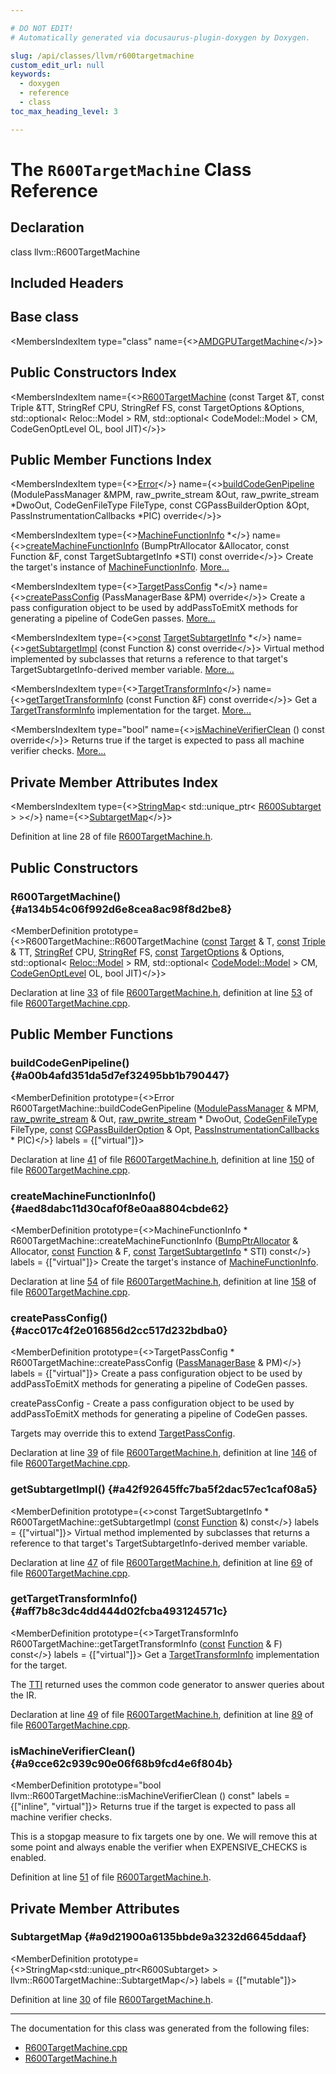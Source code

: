 ```yaml
---

# DO NOT EDIT!
# Automatically generated via docusaurus-plugin-doxygen by Doxygen.

slug: /api/classes/llvm/r600targetmachine
custom_edit_url: null
keywords:
  - doxygen
  - reference
  - class
toc_max_heading_level: 3

---
```





# The `R600TargetMachine` Class Reference

<DoxygenPage pluginConfig={pluginConfig}>



## Declaration

<CodeBlock>class llvm::R600TargetMachine</CodeBlock>

## Included Headers

<IncludesList>
<IncludesListItem
  filePath="Target/AMDGPU/R600TargetMachine.h"
  permalink="/docs/api/files/lib/lib/target/lib/target/amdgpu/r600targetmachine-h"
  isLocal="true" />
</IncludesList>

## Base class

<MembersIndex>

<MembersIndexItem
  type="class"
  name={<><a href="/docs/api/classes/llvm/amdgputargetmachine">AMDGPUTargetMachine</a></>}>
</MembersIndexItem>

</MembersIndex>

## Public Constructors Index

<MembersIndex>

<MembersIndexItem
  name={<><a href="#a134b54c06f992d6e8cea8ac98f8d2be8">R600TargetMachine</a> (const Target &amp;T, const Triple &amp;TT, StringRef CPU, StringRef FS, const TargetOptions &amp;Options, std::optional&lt; Reloc::Model &gt; RM, std::optional&lt; CodeModel::Model &gt; CM, CodeGenOptLevel OL, bool JIT)</>}>
</MembersIndexItem>

</MembersIndex>

## Public Member Functions Index

<MembersIndex>

<MembersIndexItem
  type={<><a href="/docs/api/classes/llvm/error">Error</a></>}
  name={<><a href="#a00b4afd351da5d7ef32495bb1b790447">buildCodeGenPipeline</a> (ModulePassManager &amp;MPM, raw&#95;pwrite&#95;stream &amp;Out, raw&#95;pwrite&#95;stream &#42;DwoOut, CodeGenFileType FileType, const CGPassBuilderOption &amp;Opt, PassInstrumentationCallbacks &#42;PIC) override</>}>
</MembersIndexItem>

<MembersIndexItem
  type={<><a href="/docs/api/structs/llvm/machinefunctioninfo">MachineFunctionInfo</a> &#42;</>}
  name={<><a href="#aed8dabc11d30caf0f8e0aa8804cbde62">createMachineFunctionInfo</a> (BumpPtrAllocator &amp;Allocator, const Function &amp;F, const TargetSubtargetInfo &#42;STI) const override</>}>
Create the target&#39;s instance of <a href="/docs/api/structs/llvm/machinefunctioninfo">MachineFunctionInfo</a>. <a href="#aed8dabc11d30caf0f8e0aa8804cbde62">More...</a>
</MembersIndexItem>

<MembersIndexItem
  type={<><a href="/docs/api/classes/llvm/targetpassconfig">TargetPassConfig</a> &#42;</>}
  name={<><a href="#acc017c4f2e016856d2cc517d232bdba0">createPassConfig</a> (PassManagerBase &amp;PM) override</>}>
Create a pass configuration object to be used by addPassToEmitX methods for generating a pipeline of CodeGen passes. <a href="#acc017c4f2e016856d2cc517d232bdba0">More...</a>
</MembersIndexItem>

<MembersIndexItem
  type={<><a href="/docs/api/files/lib/lib/target/lib/target/aarch64/aarch64promoteconstant-cpp/#a90f8350fecae261c25be85d38b451bff">const</a> <a href="/docs/api/classes/llvm/targetsubtargetinfo">TargetSubtargetInfo</a> &#42;</>}
  name={<><a href="#a42f92645ffc7ba5f2dac57ec1caf08a5">getSubtargetImpl</a> (const Function &amp;) const override</>}>
Virtual method implemented by subclasses that returns a reference to that target&#39;s TargetSubtargetInfo-derived member variable. <a href="#a42f92645ffc7ba5f2dac57ec1caf08a5">More...</a>
</MembersIndexItem>

<MembersIndexItem
  type={<><a href="/docs/api/classes/llvm/targettransforminfo">TargetTransformInfo</a></>}
  name={<><a href="#aff7b8c3dc4dd444d02fcba493124571c">getTargetTransformInfo</a> (const Function &amp;F) const override</>}>
Get a <a href="/docs/api/classes/llvm/targettransforminfo">TargetTransformInfo</a> implementation for the target. <a href="#aff7b8c3dc4dd444d02fcba493124571c">More...</a>
</MembersIndexItem>

<MembersIndexItem
  type="bool"
  name={<><a href="#a9cce62c939c90e06f68b9fcd4e6f804b">isMachineVerifierClean</a> () const override</>}>
Returns true if the target is expected to pass all machine verifier checks. <a href="#a9cce62c939c90e06f68b9fcd4e6f804b">More...</a>
</MembersIndexItem>

</MembersIndex>

## Private Member Attributes Index

<MembersIndex>

<MembersIndexItem
  type={<><a href="/docs/api/classes/llvm/stringmap">StringMap</a>&lt; std::unique&#95;ptr&lt; <a href="/docs/api/classes/llvm/r600subtarget">R600Subtarget</a> &gt; &gt;</>}
  name={<><a href="#a9d21900a6135bbde9a3232d6645ddaaf">SubtargetMap</a></>}>
</MembersIndexItem>

</MembersIndex>


Definition at line 28 of file <a href="/docs/api/files/lib/lib/target/lib/target/amdgpu/r600targetmachine-h">R600TargetMachine.h</a>.

<SectionDefinition>

## Public Constructors

### R600TargetMachine() {#a134b54c06f992d6e8cea8ac98f8d2be8}

<MemberDefinition
  prototype={<>R600TargetMachine::R600TargetMachine (<a href="/docs/api/files/lib/lib/target/lib/target/aarch64/aarch64promoteconstant-cpp/#a90f8350fecae261c25be85d38b451bff">const</a> <a href="/docs/api/classes/llvm/target">Target</a> &amp; T, <a href="/docs/api/files/lib/lib/target/lib/target/aarch64/aarch64promoteconstant-cpp/#a90f8350fecae261c25be85d38b451bff">const</a> <a href="/docs/api/classes/llvm/triple">Triple</a> &amp; TT, <a href="/docs/api/classes/llvm/stringref">StringRef</a> CPU, <a href="/docs/api/classes/llvm/stringref">StringRef</a> FS, <a href="/docs/api/files/lib/lib/target/lib/target/aarch64/aarch64promoteconstant-cpp/#a90f8350fecae261c25be85d38b451bff">const</a> <a href="/docs/api/classes/llvm/targetoptions">TargetOptions</a> &amp; Options, std::optional&lt; <a href="/docs/api/namespaces/llvm/reloc/#af59f6dc86e80aaf56f1afd155eebf568">Reloc::Model</a> &gt; RM, std::optional&lt; <a href="/docs/api/namespaces/llvm/codemodel/#afc59396a9e5809fc92938e203d91a8df">CodeModel::Model</a> &gt; CM, <a href="/docs/api/namespaces/llvm/#a8ec1bf8d7b792ca9fac56f8514db18d2">CodeGenOptLevel</a> OL, bool JIT)</>}>

Declaration at line <a href="/docs/api/files/lib/lib/target/lib/target/amdgpu/r600targetmachine-h/#l00033">33</a> of file <a href="/docs/api/files/lib/lib/target/lib/target/amdgpu/r600targetmachine-h">R600TargetMachine.h</a>, definition at line <a href="/docs/api/files/lib/lib/target/lib/target/amdgpu/r600targetmachine-cpp/#l00053">53</a> of file <a href="/docs/api/files/lib/lib/target/lib/target/amdgpu/r600targetmachine-cpp">R600TargetMachine.cpp</a>.
</MemberDefinition>

</SectionDefinition>

<SectionDefinition>

## Public Member Functions

### buildCodeGenPipeline() {#a00b4afd351da5d7ef32495bb1b790447}

<MemberDefinition
  prototype={<>Error R600TargetMachine::buildCodeGenPipeline (<a href="/docs/api/namespaces/llvm/#a79ab9199d2ba6a1c9cac2b79efc194a3">ModulePassManager</a> &amp; MPM, <a href="/docs/api/classes/llvm/raw-pwrite-stream">raw&#95;pwrite&#95;stream</a> &amp; Out, <a href="/docs/api/classes/llvm/raw-pwrite-stream">raw&#95;pwrite&#95;stream</a> &#42; DwoOut, <a href="/docs/api/namespaces/llvm/#a73b761f8d40500a5a28889569526b260">CodeGenFileType</a> FileType, <a href="/docs/api/files/lib/lib/target/lib/target/aarch64/aarch64promoteconstant-cpp/#a90f8350fecae261c25be85d38b451bff">const</a> <a href="/docs/api/structs/llvm/cgpassbuilderoption">CGPassBuilderOption</a> &amp; Opt, <a href="/docs/api/classes/llvm/passinstrumentationcallbacks">PassInstrumentationCallbacks</a> &#42; PIC)</>}
  labels = {["virtual"]}>

Declaration at line <a href="/docs/api/files/lib/lib/target/lib/target/amdgpu/r600targetmachine-h/#l00041">41</a> of file <a href="/docs/api/files/lib/lib/target/lib/target/amdgpu/r600targetmachine-h">R600TargetMachine.h</a>, definition at line <a href="/docs/api/files/lib/lib/target/lib/target/amdgpu/r600targetmachine-cpp/#l00150">150</a> of file <a href="/docs/api/files/lib/lib/target/lib/target/amdgpu/r600targetmachine-cpp">R600TargetMachine.cpp</a>.
</MemberDefinition>

### createMachineFunctionInfo() {#aed8dabc11d30caf0f8e0aa8804cbde62}

<MemberDefinition
  prototype={<>MachineFunctionInfo &#42; R600TargetMachine::createMachineFunctionInfo (<a href="/docs/api/namespaces/llvm/#a8e612822d4ba7bb36c9c79582a567108">BumpPtrAllocator</a> &amp; Allocator, <a href="/docs/api/files/lib/lib/target/lib/target/aarch64/aarch64promoteconstant-cpp/#a90f8350fecae261c25be85d38b451bff">const</a> <a href="/docs/api/classes/llvm/function">Function</a> &amp; F, <a href="/docs/api/files/lib/lib/target/lib/target/aarch64/aarch64promoteconstant-cpp/#a90f8350fecae261c25be85d38b451bff">const</a> <a href="/docs/api/classes/llvm/targetsubtargetinfo">TargetSubtargetInfo</a> &#42; STI) const</>}
  labels = {["virtual"]}>
Create the target&#39;s instance of <a href="/docs/api/structs/llvm/machinefunctioninfo">MachineFunctionInfo</a>.

Declaration at line <a href="/docs/api/files/lib/lib/target/lib/target/amdgpu/r600targetmachine-h/#l00054">54</a> of file <a href="/docs/api/files/lib/lib/target/lib/target/amdgpu/r600targetmachine-h">R600TargetMachine.h</a>, definition at line <a href="/docs/api/files/lib/lib/target/lib/target/amdgpu/r600targetmachine-cpp/#l00158">158</a> of file <a href="/docs/api/files/lib/lib/target/lib/target/amdgpu/r600targetmachine-cpp">R600TargetMachine.cpp</a>.
</MemberDefinition>

### createPassConfig() {#acc017c4f2e016856d2cc517d232bdba0}

<MemberDefinition
  prototype={<>TargetPassConfig &#42; R600TargetMachine::createPassConfig (<a href="/docs/api/classes/llvm/legacy/passmanagerbase">PassManagerBase</a> &amp; PM)</>}
  labels = {["virtual"]}>
Create a pass configuration object to be used by addPassToEmitX methods for generating a pipeline of CodeGen passes.

createPassConfig - Create a pass configuration object to be used by addPassToEmitX methods for generating a pipeline of CodeGen passes.

Targets may override this to extend <a href="/docs/api/classes/llvm/targetpassconfig">TargetPassConfig</a>.

Declaration at line <a href="/docs/api/files/lib/lib/target/lib/target/amdgpu/r600targetmachine-h/#l00039">39</a> of file <a href="/docs/api/files/lib/lib/target/lib/target/amdgpu/r600targetmachine-h">R600TargetMachine.h</a>, definition at line <a href="/docs/api/files/lib/lib/target/lib/target/amdgpu/r600targetmachine-cpp/#l00146">146</a> of file <a href="/docs/api/files/lib/lib/target/lib/target/amdgpu/r600targetmachine-cpp">R600TargetMachine.cpp</a>.
</MemberDefinition>

### getSubtargetImpl() {#a42f92645ffc7ba5f2dac57ec1caf08a5}

<MemberDefinition
  prototype={<>const TargetSubtargetInfo &#42; R600TargetMachine::getSubtargetImpl (<a href="/docs/api/files/lib/lib/target/lib/target/aarch64/aarch64promoteconstant-cpp/#a90f8350fecae261c25be85d38b451bff">const</a> <a href="/docs/api/classes/llvm/function">Function</a> &amp;) const</>}
  labels = {["virtual"]}>
Virtual method implemented by subclasses that returns a reference to that target&#39;s TargetSubtargetInfo-derived member variable.

Declaration at line <a href="/docs/api/files/lib/lib/target/lib/target/amdgpu/r600targetmachine-h/#l00047">47</a> of file <a href="/docs/api/files/lib/lib/target/lib/target/amdgpu/r600targetmachine-h">R600TargetMachine.h</a>, definition at line <a href="/docs/api/files/lib/lib/target/lib/target/amdgpu/r600targetmachine-cpp/#l00069">69</a> of file <a href="/docs/api/files/lib/lib/target/lib/target/amdgpu/r600targetmachine-cpp">R600TargetMachine.cpp</a>.
</MemberDefinition>

### getTargetTransformInfo() {#aff7b8c3dc4dd444d02fcba493124571c}

<MemberDefinition
  prototype={<>TargetTransformInfo R600TargetMachine::getTargetTransformInfo (<a href="/docs/api/files/lib/lib/target/lib/target/aarch64/aarch64promoteconstant-cpp/#a90f8350fecae261c25be85d38b451bff">const</a> <a href="/docs/api/classes/llvm/function">Function</a> &amp; F) const</>}
  labels = {["virtual"]}>
Get a <a href="/docs/api/classes/llvm/targettransforminfo">TargetTransformInfo</a> implementation for the target.

The <a href="/docs/api/namespaces/llvm/#aa0d69e81725c10fa5407f0bf34462068">TTI</a> returned uses the common code generator to answer queries about the IR.

Declaration at line <a href="/docs/api/files/lib/lib/target/lib/target/amdgpu/r600targetmachine-h/#l00049">49</a> of file <a href="/docs/api/files/lib/lib/target/lib/target/amdgpu/r600targetmachine-h">R600TargetMachine.h</a>, definition at line <a href="/docs/api/files/lib/lib/target/lib/target/amdgpu/r600targetmachine-cpp/#l00089">89</a> of file <a href="/docs/api/files/lib/lib/target/lib/target/amdgpu/r600targetmachine-cpp">R600TargetMachine.cpp</a>.
</MemberDefinition>

### isMachineVerifierClean() {#a9cce62c939c90e06f68b9fcd4e6f804b}

<MemberDefinition
  prototype="bool llvm::R600TargetMachine::isMachineVerifierClean () const"
  labels = {["inline", "virtual"]}>
Returns true if the target is expected to pass all machine verifier checks.

This is a stopgap measure to fix targets one by one. We will remove this at some point and always enable the verifier when EXPENSIVE&#95;CHECKS is enabled.

Definition at line <a href="/docs/api/files/lib/lib/target/lib/target/amdgpu/r600targetmachine-h/#l00051">51</a> of file <a href="/docs/api/files/lib/lib/target/lib/target/amdgpu/r600targetmachine-h">R600TargetMachine.h</a>.
</MemberDefinition>

</SectionDefinition>

<SectionDefinition>

## Private Member Attributes

### SubtargetMap {#a9d21900a6135bbde9a3232d6645ddaaf}

<MemberDefinition
  prototype={<>StringMap&lt;std::unique&#95;ptr&lt;R600Subtarget&gt; &gt; llvm::R600TargetMachine::SubtargetMap</>}
  labels = {["mutable"]}>

Definition at line <a href="/docs/api/files/lib/lib/target/lib/target/amdgpu/r600targetmachine-h/#l00030">30</a> of file <a href="/docs/api/files/lib/lib/target/lib/target/amdgpu/r600targetmachine-h">R600TargetMachine.h</a>.
</MemberDefinition>

</SectionDefinition>

<hr/>

The documentation for this class was generated from the following files:

<ul>
<li><a href="/docs/api/files/lib/lib/target/lib/target/amdgpu/r600targetmachine-cpp">R600TargetMachine.cpp</a></li>
<li><a href="/docs/api/files/lib/lib/target/lib/target/amdgpu/r600targetmachine-h">R600TargetMachine.h</a></li>
</ul>

</DoxygenPage>
